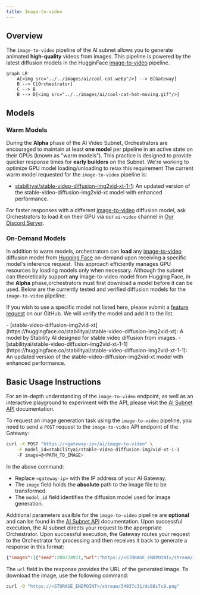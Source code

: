 ```yaml
---
title: Image-to-video
---
```


## Overview

The `image-to-video` pipeline of the AI subnet allows you to generate animated **high-quality** videos from images. This pipeline is powered by the latest diffusion models in the HugginFace [image-to-video](https://huggingface.co/models?pipeline_tag=image-to-video) pipeline.

```mermaid
graph LR
    A[<img src="../../images/ai/cool-cat.webp"/>] --> B[Gateway]
    B --> C[Orchestrator]
    C --> B
    B --> D[<img src="../../images/ai/cool-cat-hat-moving.gif"/>]
```

## Models

### Warm Models

During the **Alpha** phase of the AI Video Subnet, Orchestrators are encouraged to maintain at least **one model** per pipeline in an active state on their GPUs (known as "warm models"). This practice is designed to provide quicker response times for **early builders** on the Subnet. We're working to optimize GPU model loading/unloading to relax this requirement The current warm model requested for the `image-to-video` pipeline is:

- [stabilityai/stable-video-diffusion-img2vid-xt-1-1](https://huggingface.co/stabilityai/stable-video-diffusion-img2vid-xt-1-1): An updated version of the stable-video-diffusion-img2vid-xt model with enhanced performance.

<Tip>For faster responses with a different [image-to-video](https://huggingface.co/models?pipeline_tag=image-to-video) diffusion model, ask Orchestrators to load it on their GPU via our `ai-video` channel in [Our Discord Server](https://discord.gg/livepeer).</Tip>

### On-Demand Models

In addition to warm models, orchestrators can **load** any [image-to-video](https://huggingface.co/models?pipeline_tag=image-to-video) diffusion model from [Hugging Face](https://huggingface.co/) on-demand upon receiving a specific model's inference request. This approach efficiently manages GPU resources by loading models only when necessary. Although the subnet can theoretically support **any** image-to-video model from Hugging Face, in the **Alpha** phase,orchestrators must first download a model before it can be used. Below are the currently tested and verified diffusion models for the `image-to-video` pipeline:

<Note>If you wish to use a specific model not listed here, please submit a [feature request](https://github.com/livepeer/ai-worker/issues/new?assignees=&labels=enhancement%2Cmodel&projects=&template=model_request.yml) on our GitHub. We will verify the model and add it to the list.</Note>

<Accordion title="Tested and Verified Diffusion Models">
- [stable-video-diffusion-img2vid-xt](https://huggingface.co/stabilityai/stable-video-diffusion-img2vid-xt): A model by Stability AI designed for stable video diffusion from images.
- [stabilityai/stable-video-diffusion-img2vid-xt-1-1](https://huggingface.co/stabilityai/stable-video-diffusion-img2vid-xt-1-1): An updated version of the stable-video-diffusion-img2vid-xt model with enhanced performance.
</Accordion>

## Basic Usage Instructions

<Tip>For an in-depth understanding of the `image-to-video` endpoint, as well as an interactive playground to experiment with the API, please visit the [AI Subnet API](/ai/api-reference/image-to-video) documentation.</Tip>

To request an image generation task using the `image-to-video` pipeline, you need to send a `POST` request to the `image-to-video` API endpoint of the Gateway:

```bash
curl -X POST "https://<gateway-ip>/ai/image-to-video" \
    -F model_id=stabilityai/stable-video-diffusion-img2vid-xt-1-1
    -F image=@<PATH_TO_IMAGE>
```

In the above command:

- Replace `<gateway-ip>` with the IP address of your AI Gateway.
- The `image` field holds the **absolute** path to the image file to be transformed.
- The `model_id` field identifies the diffusion model used for image generation.

Additional parameters availble for the `image-to-video` pipeline are **optional** and can be found in the [AI Subnet API](/ai/api-reference/image-to-video) documentation. Upon successful execution, the AI subnet directs your request to the appropriate Orchestrator. Upon successful execution, the Gateway routes your request to the Orchestrator for processing and then receives it back to generate a response in this format:

```json
{"images":[{"seed":280278971,"url":"https://<STORAGE_ENDPOINT>/stream/34937c31/dc88c7c9.png"}]}
```

The `url` field in the response provides the URL of the generated image. To download the image, use the following command:

```bash
curl -O "https://<STORAGE_ENDPOINT>/stream/34937c31/dc88c7c9.png"
```
